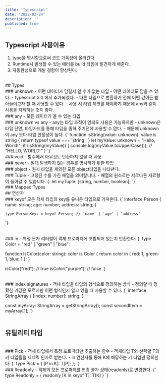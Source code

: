 ```yaml
---
title: 'Typescript'
date: '2022-03-24'
description: ''
published: true
---
```


## Typescript 사용이유
1. type을 명시함으로써 코드 가독성이 올라간다.
2. Runtime시 발생할 수 있는 에러를 build 타임에 발견하게 해준다.
3. 자동완성으로 개발 경험이 향상된다.
<br/>
## Types
<br/>
### unknown
- 어떤 데이터가 담길지 알 수가 없는 타입
- 어떤 데이터도 담을 수 있다.
- typescript 3.0 에서 추가되었다.
- 다른 타입으로 변환하기 전에 어떤 값이든 받아들이고자 할 때 사용할 수 있다.
- 사용 시 타입 체크를 해야하기 때문에 any와 같이 사용을 자제하는 것이 좋다.
<br/>
### any
- 모든 데이터가 올 수 있는 타입
<br/>
### unknown vs any
- any는 타입 추적이 안되도 사용은 가능하지만
- unknown은 타입 단언, 타입가드를 통해 타입을 좁혀 주기전에 사용할 수 없다.
- 때문에 unknown이 any 보다 타입 안정성이 높다.

<CodeBlock>
{`
    function isString(value: unknown): value is string {
      return typeof value === 'string';
    }
    let myValue: unknown = "Hello, World!";
    if (isString(myValue)) {
      console.log(myValue.toUpperCase()); // "HELLO, WORLD!"
    }
`}
</CodeBlock>
<br/>
### void
- 함수에서 아무것도 반환하지 않을 때 사용
<br/>
### never
- 절대 발생하지 않는 경우를 명시하기 위한 타입
<br/>
### object
- 원시 타입을 제외한 모든 object타입을 나타낸다.
<br/>
### Tuple
- 고정된 수를 가진 배열을 의미합니다.
- 배열의 원소로는 서로다른 자료형이 들어갈 수 있습니다.

<CodeBlock>
{`
    let myTuple: [string, number, boolean];
`}
</CodeBlock>

<br/>
### Mapped Types
<br/>
## 연산자
<br/>
### keyof
모든 객체 타입의 key를 유니온 타입으로 가져온다.

<CodeBlock>
{`
    interface Person {
      name: string;
      age: number;
      address: string;
    }

    type PersonKeys = keyof Person; // 'name' | 'age' | 'address'
`}
</CodeBlock>

<br/>
### in
- 특정 문자 리터럴이 객체 프로퍼티에 포함되어 있는지 반환한다.
<CodeBlock>
{`
  type Color = "red" | "green" | "blue";

  function isColor(color: string): color is Color {
    return color in { red: 1, green: 1, blue: 1 };
  }

  isColor("red"); // true
  isColor("purple"); // false
`}
</CodeBlock>

<br/>
### index signatures
- 객체 타입을 타입의 형식으로 정의하는 방식
- 정의할 때 정확한 키값은 모르지만 어떤 형식인지 알고 있을 때 사용할 수 있다.
<CodeBlock>
{`
  interface StringArray {
    [index: number]: string;
  }
  
  const myArray: StringArray = getStringArray();
  const secondItem = myArray[1];
`}
</CodeBlock>
<br/>
<br/>

## 유틸리티 타입
<br/>
### Pick
- 객체 타입에서 특정 프로퍼티만 추출하는 함수
- 객체타입 T와 선택할 T의 키 타입들을 제네릭 인자로 받는다.
- in 연산자를 통해 K에 해당하는 키 타입만 정의한다.

<CodeBlock>
{`
  type Pick<T, K extends keyof T> = {
    [P in K]: T[P];
  };
`}
</CodeBlock>

<br/>
### Readonly
- 객체의 모든 프로퍼티를 변경 불가 상태(readonly)로 변경한다.


<CodeBlock>
{`
  type Readonly<T> = {
    readonly [K in keyof T]: T[K]
  }
`}
</CodeBlock>